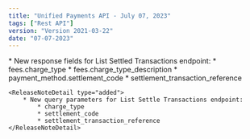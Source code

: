 ```yaml
---
title: "Unified Payments API - July 07, 2023"
tags: ["Rest API"]
version: "Version 2021-03-22"
date: "07-07-2023"
---
```


<ReleaseNoteSection title="Transactions">
    <ReleaseNoteDetail type="added">
        * New response fields for List Settled Transactions endpoint:
            * fees.charge_type
            * fees.charge_type_description
            * payment_method.settlement_code
            * settlement_transaction_reference
    </ReleaseNoteDetail>

    <ReleaseNoteDetail type="added">
        * New query parameters for List Settle Transactions endpoint:
            * charge_type
            * settlement_code
            * settlement_transaction_reference
    </ReleaseNoteDetail>
</ReleaseNoteSection>